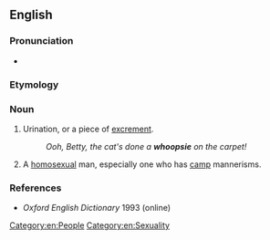 ==English==

===Pronunciation===
* {{audio|en|En-au-whoopsie.ogg|Audio (AU)}}

===Etymology===
{{suffix|en|whoop|sie}}

===Noun===
{{en-noun}}

# {{lb|en|British|childish}} Urination, or a piece of [[excrement]].
#: ''Ooh, Betty, the cat's done a '''whoopsie''' on the carpet!''
# {{lb|en|British|slang}} A [[homosexual]] man, especially one who has [[camp]] mannerisms.

===References===
*''Oxford English Dictionary'' 1993 (online)

[[Category:en:People]]
[[Category:en:Sexuality]]